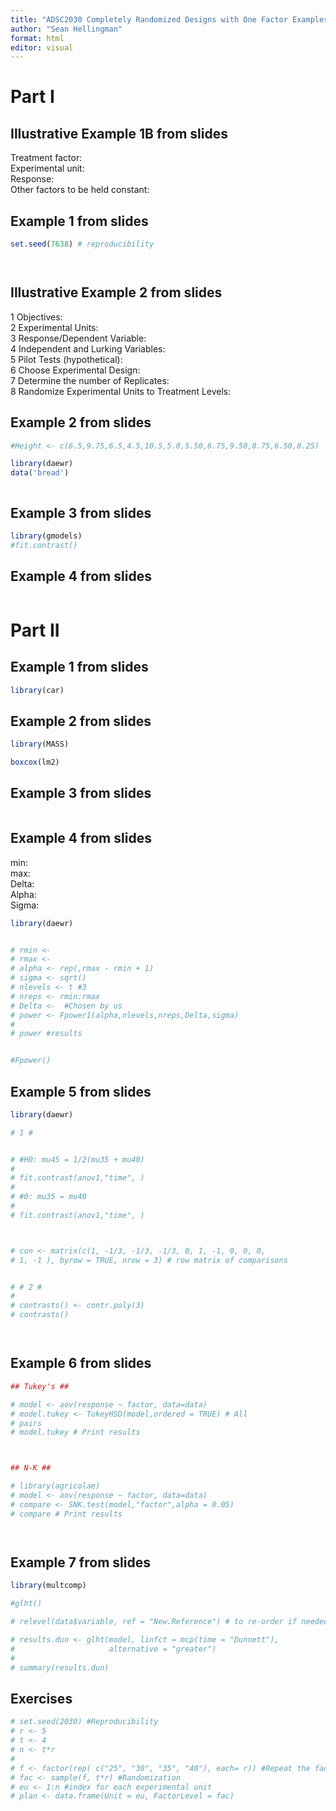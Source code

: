 ```yaml
---
title: "ADSC2030 Completely Randomized Designs with One Factor Examples"
author: "Sean Hellingman"
format: html
editor: visual
---
```


# Part I

## Illustrative Example 1B from slides

Treatment factor:\
Experimental unit:\
Response:\
Other factors to be held constant:

## Example 1 from slides

```r

set.seed(7638) # reproducibility 




```

## Illustrative Example 2 from slides

1 Objectives:\
2 Experimental Units:\
3 Response/Dependent Variable:\
4 Independent and Lurking Variables:\
5 Pilot Tests (hypothetical):\
6 Choose Experimental Design:\
7 Determine the number of Replicates:\
8 Randomize Experimental Units to Treatment Levels:

## Example 2 from slides

```r
#Height <- c(6.5,9.75,6.5,4.5,10.5,5.0,5.50,6.75,9.50,8.75,6.50,8.25)

library(daewr)
data('bread')



```

## Example 3 from slides

```r

library(gmodels)
#fit.contrast()


```

## Example 4 from slides

```r



```

# Part II

## Example 1 from slides

```r

library(car)


```

## Example 2 from slides

```r

library(MASS)

boxcox(lm2)

```

## Example 3 from slides

```r






```

## Example 4 from slides

min:\
max:\
Delta:\
Alpha:\
Sigma:

```r

library(daewr)


# rmin <- 
# rmax <- 
# alpha <- rep(,rmax - rmin + 1)
# sigma <- sqrt()
# nlevels <- t #3
# nreps <- rmin:rmax
# Delta <-  #Chosen by us
# power <- Fpower1(alpha,nlevels,nreps,Delta,sigma)
# 
# power #results


#Fpower()

```

## Example 5 from slides

```r

library(daewr)

# 1 #


# #H0: mu45 = 1/2(mu35 + mu40)
# 
# fit.contrast(anov1,"time", )
# 
# #0: mu35 = mu40
# 
# fit.contrast(anov1,"time", )



# con <- matrix(c(1, -1/3, -1/3, -1/3, 0, 1, -1, 0, 0, 0,
# 1, -1 ), byrow = TRUE, nrow = 3) # row matrix of comparisons


# # 2 #
# 
# contrasts() <- contr.poly(3)
# contrasts()




```

## Example 6 from slides

```r

## Tukey's ##

# model <- aov(response ~ factor, data=data)
# model.tukey <- TukeyHSD(model,ordered = TRUE) # All
# pairs
# model.tukey # Print results



## N-K ##

# library(agricolae)
# model <- aov(response ~ factor, data=data)
# compare <- SNK.test(model,"factor",alpha = 0.05)
# compare # Print results




```

## Example 7 from slides

```r

library(multcomp)

#glht() 

# relevel(data$variable, ref = "New.Reference") # to re-order if needed

# results.dun <- glht(model, linfct = mcp(time = "Dunnett"),
#                     alternative = "greater")
# 
# summary(results.dun)

```

## Exercises

```r

# set.seed(2030) #Reproducibility
# r <- 5
# t <- 4
# n <- t*r
# 
# f <- factor(rep( c("25", "30", "35", "40"), each= r)) #Repeat the factor levels for r replications
# fac <- sample(f, t*r) #Randomization
# eu <- 1:n #index for each experimental unit
# plan <- data.frame(Unit = eu, FactorLevel = fac) 




```
